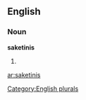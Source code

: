 ==English==

===Noun===
'''saketinis'''

# {{plural of|[[saketini]]}}

[[Category:English plurals]]

[[ar:saketinis]]